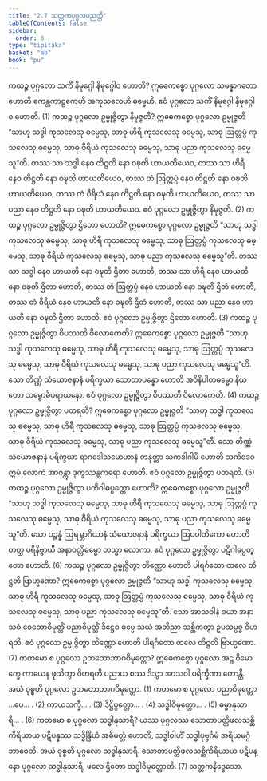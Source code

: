 ```yaml
---
title: "2.7 သတ္တကပုဂ္ဂလပညတ္တိ"
tableOfContents: false
sidebar:
  order: 8
type: "tipitaka"
basket: "ab"
book: "pu"
---
```



<DynamicBreadcrumb />

<Division number="203" book="pu">

<Paragraph number="519" book="pu">
ကထဉ္စ ပုဂ္ဂလော သကိံ နိမုဂ္ဂေါ နိမုဂ္ဂေါဝ ဟောတိ? ဣဓေကစ္စော ပုဂ္ဂလော သမန္နာဂတော ဟောတိ ဧကန္တကာဠကေဟိ အကုသလေဟိ ဓမ္မေဟိ. ဧဝံ ပုဂ္ဂလော သကိံ နိမုဂ္ဂေါ နိမုဂ္ဂေါဝ ဟောတိ. (1)
</Paragraph>

<Paragraph number="520" book="pu">
ကထဉ္စ ပုဂ္ဂလော ဥမ္မုဇ္ဇိတွာ နိမုဇ္ဇတိ? ဣဓေကစ္စော ပုဂ္ဂလော ဥမ္မုဇ္ဇတိ “သာဟု သဒ္ဓါ ကုသလေသု ဓမ္မေသု, သာဓု ဟိရီ ကုသလေသု ဓမ္မေသု, သာဓု ဩတ္တပ္ပံ ကုသလေသု ဓမ္မေသု, သာဓု ဝီရိယံ ကုသလေသု ဓမ္မေသု, သာဓု ပညာ ကုသလေသု ဓမ္မေသူ”တိ. တဿ သာ သဒ္ဓါ နေဝ တိဋ္ဌတိ နော ဝဍ္ဎတိ ဟာယတိယေဝ, တဿ သာ ဟိရီ နေဝ တိဋ္ဌတိ နော ဝဍ္ဎတိ ဟာယတိယေဝ, တဿ တံ ဩတ္တပ္ပံ နေဝ တိဋ္ဌတိ နော ဝဍ္ဎတိ ဟာယတိယေဝ, တဿ တံ ဝီရိယံ နေဝ တိဋ္ဌတိ နော ဝဍ္ဎတိ ဟာယတိယေဝ, တဿ သာ ပညာ နေဝ တိဋ္ဌတိ နော ဝဍ္ဎတိ ဟာယတိယေဝ. ဧဝံ ပုဂ္ဂလော ဥမ္မုဇ္ဇိတွာ နိမုဇ္ဇတိ. (2)
</Paragraph>

<Paragraph number="521" book="pu">
ကထဉ္စ ပုဂ္ဂလော ဥမ္မုဇ္ဇိတွာ ဌိတော ဟောတိ? ဣဓေကစ္စော ပုဂ္ဂလော ဥမ္မုဇ္ဇတိ “သာဟု သဒ္ဓါ ကုသလေသု ဓမ္မေသု, သာဓု ဟိရီ ကုသလေသု ဓမ္မေသု, သာဓု ဩတ္တပ္ပံ ကုသလေသု ဓမ္မေသု, သာဓု ဝီရိယံ ကုသလေသု ဓမ္မေသု, သာဓု ပညာ ကုသလေသု ဓမ္မေသူ”တိ. တဿ သာ သဒ္ဓါ နေဝ ဟာယတိ နော ဝဍ္ဎတိ ဌိတာ ဟောတိ, တဿ သာ ဟိရီ နေဝ ဟာယတိ နော ဝဍ္ဎတိ ဌိတာ ဟောတိ, တဿ တံ ဩတ္တပ္ပံ နေဝ ဟာယတိ နော ဝဍ္ဎတိ ဌိတံ ဟောတိ, တဿ တံ ဝီရိယံ နေဝ ဟာယတိ နော ဝဍ္ဎတိ ဌိတံ ဟောတိ, တဿ သာ ပညာ နေဝ ဟာယတိ နော ဝဍ္ဎတိ ဌိတာ ဟောတိ. ဧဝံ ပုဂ္ဂလော ဥမ္မုဇ္ဇိတွာ ဌိတော ဟောတိ. (3)
</Paragraph>

<Paragraph number="522" book="pu">
ကထဉ္စ ပုဂ္ဂလော ဥမ္မုဇ္ဇိတွာ ဝိပဿတိ ဝိလောကေတိ? ဣဓေကစ္စော ပုဂ္ဂလော ဥမ္မုဇ္ဇတိ “သာဟု သဒ္ဓါ ကုသလေသု ဓမ္မေသု, သာဓု ဟိရီ ကုသလေသု ဓမ္မေသု, သာဓု ဩတ္တပ္ပံ ကုသလေသု ဓမ္မေသု, သာဓု ဝီရိယံ ကုသလေသု ဓမ္မေသု, သာဓု ပညာ ကုသလေသု ဓမ္မေသူ”တိ. သော တိဏ္ဏံ သံယောဇနာနံ ပရိက္ခယာ သောတာပန္နော ဟောတိ အဝိနိပါတဓမ္မော နိယတော သမ္ဗောဓိပရာယနော. ဧဝံ ပုဂ္ဂလော ဥမ္မုဇ္ဇိတွာ ဝိပဿတိ ဝိလောကေတိ. (4)
</Paragraph>

<Paragraph number="523" book="pu">
ကထဉ္စ ပုဂ္ဂလော ဥမ္မုဇ္ဇိတွာ ပတရတိ? ဣဓေကစ္စော ပုဂ္ဂလော ဥမ္မုဇ္ဇတိ “သာဟု သဒ္ဓါ ကုသလေသု ဓမ္မေသု, သာဓု ဟိရီ ကုသလေသု ဓမ္မေသု, သာဓု ဩတ္တပ္ပံ ကုသလေသု ဓမ္မေသု, သာဓု ဝီရိယံ ကုသလေသု ဓမ္မေသု, သာဓု ပညာ ကုသလေသု ဓမ္မေသူ”တိ. သော တိဏ္ဏံ သံယောဇနာနံ ပရိက္ခယာ ရာဂဒေါသမောဟာနံ တနုတ္တာ သကဒါဂါမီ ဟောတိ သကိဒေဝ ဣမံ လောကံ အာဂန္တွာ ဒုက္ခဿန္တကရော ဟောတိ. ဧဝံ ပုဂ္ဂလော ဥမ္မုဇ္ဇိတွာ ပတရတိ. (5)
</Paragraph>

<Paragraph number="524" book="pu">
ကထဉ္စ ပုဂ္ဂလော ဥမ္မုဇ္ဇိတွာ ပတိဂါဓပ္ပတ္တော ဟောတိ? ဣဓေကစ္စော ပုဂ္ဂလော ဥမ္မုဇ္ဇတိ “သာဟု သဒ္ဓါ ကုသလေသု ဓမ္မေသု, သာဓု ဟိရီ ကုသလေသု ဓမ္မေသု, သာဓု ဩတ္တပ္ပံ ကုသလေသု ဓမ္မေသု, သာဓု ဝီရိယံ ကုသလေသု ဓမ္မေသု, သာဓု ပညာ ကုသလေသု ဓမ္မေသူ”တိ. သော ပဉ္စန္နံ ဩရမ္ဘာဂိယာနံ သံယောဇနာနံ ပရိက္ခယာ ဩပပါတိကော ဟောတိ တတ္ထ ပရိနိဗ္ဗာယီ အနာဝတ္တိဓမ္မော တသ္မာ လောကာ. ဧဝံ ပုဂ္ဂလော ဥမ္မုဇ္ဇိတွာ ပဋိဂါဓပ္ပတ္တော ဟောတိ. (6)
</Paragraph>

<Paragraph number="525" book="pu">
ကထဉ္စ ပုဂ္ဂလော ဥမ္မုဇ္ဇိတွာ တိဏ္ဏော ဟောတိ ပါရင်္ဂတော ထလေ တိဋ္ဌတိ ဗြာဟ္မဏော? ဣဓေကစ္စော ပုဂ္ဂလော ဥမ္မုဇ္ဇတိ “သာဟု သဒ္ဓါ ကုသလေသု ဓမ္မေသု, သာဓု ဟိရီ ကုသလေသု ဓမ္မေသု, သာဓု ဩတ္တပ္ပံ ကုသလေသု ဓမ္မေသု, သာဓု ဝီရိယံ ကုသလေသု ဓမ္မေသု, သာဓု ပညာ ကုသလေသု ဓမ္မေသူ”တိ. သော အာသဝါနံ ခယာ အနာသဝံ စေတောဝိမုတ္တိံ ပညာဝိမုတ္တိံ ဒိဋ္ဌေဝ ဓမ္မေ သယံ အဘိညာ သစ္ဆိကတွာ ဥပသမ္ပဇ္ဇ ဝိဟရတိ. ဧဝံ ပုဂ္ဂလော ဥမ္မုဇ္ဇိတွာ တိဏ္ဏော ဟောတိ ပါရင်္ဂတော ထလေ တိဋ္ဌတိ ဗြာဟ္မဏော. (7)
</Paragraph>

</Division>
<Division number="204" book="pu">

<Paragraph number="526" book="pu">
ကတမော စ ပုဂ္ဂလော ဥဘတောဘာဂဝိမုတ္တော? ဣဓေကစ္စော ပုဂ္ဂလော အဋ္ဌ ဝိမောက္ခေ ကာယေန ဖုသိတွာ ဝိဟရတိ ပညာယ စဿ ဒိသွာ အာသဝါ ပရိက္ခီဏာ ဟောန္တိ. အယံ ဝုစ္စတိ ပုဂ္ဂလော ဥဘတောဘာဂဝိမုတ္တော. (1)
</Paragraph>

</Division>
<Division number="205" book="pu">

<Paragraph number="527" book="pu">
ကတမော စ ပုဂ္ဂလော ပညာဝိမုတ္တော …ပေ… . (2)
</Paragraph>

<Paragraph number="528" book="pu">
ကာယသက္ခီ… . (3)
</Paragraph>

<Paragraph number="529" book="pu">
ဒိဋ္ဌိပ္ပတ္တော… . (4)
</Paragraph>

<Paragraph number="530" book="pu">
သဒ္ဓါဝိမုတ္တော… . (5)
</Paragraph>

<Paragraph number="531" book="pu">
ဓမ္မာနုသာရီ… . (6)
</Paragraph>

</Division>
<Division number="206" book="pu">

<Paragraph number="532" book="pu">
ကတမော စ ပုဂ္ဂလော သဒ္ဓါနုသာရီ? ယဿ ပုဂ္ဂလဿ သောတာပတ္တိဖလသစ္ဆိကိရိယာယ ပဋိပန္နဿ သဒ္ဓိန္ဒြိယံ အဓိမတ္တံ ဟောတိ, သဒ္ဓါဝါဟိံ သဒ္ဓါပုဗ္ဗင်္ဂမံ အရိယမဂ္ဂံ ဘာဝေတိ. အယံ ဝုစ္စတိ ပုဂ္ဂလော သဒ္ဓါနုသာရီ. သောတာပတ္တိဖလသစ္ဆိကိရိယာယ ပဋိပန္နော ပုဂ္ဂလော သဒ္ဓါနုသာရီ, ဖလေ ဌိတော သဒ္ဓါဝိမုတ္တောတိ. (7)

</Paragraph>
</Division>

<Paragraph number="533" type="center" book="pu">
သတ္တကနိဒ္ဒေသော.
</Paragraph>